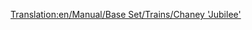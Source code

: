[[Translation:en/Manual/Base Set/Trains/Chaney 'Jubilee']]
{{en/Manual/Base Set/Trains/Trains|Cost=£15,234 ($30,468)
|Speed=112 kph (70 mph)
|Weight=131 t
|Power=1,000 hp (746 kW)
|Annual=£1,968 ($3,936)
|Designed=1934
|Lifespan=21
|Capacity=N/A
|Description=No description has been written for this train yet. If you know something about this train, feel free to edit this page and add it!
|Real-life=No Real-Life Equivalent has been found for this train. If you know on what existing train this Transport Tycoon version is based, feel free to edit this page and let the world know!
|A possible Real-Life Equivalent could be the "Jubilee Class"
}}